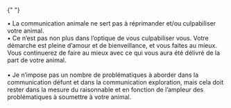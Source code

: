{" "}

<section className="text-justify">
  • La communication animale ne sert pas à réprimander et/ou culpabiliser votre
  animal.
  <br />
  • Ce n’est pas non plus dans l’optique de vous culpabiliser vous. Votre
  démarche est pleine d’amour et de bienveillance, et vous faites au mieux. Vous
  continuerez de faire au mieux avec ce qui vous aura été délivré de la part de
  votre animal.
  <br />
  <br />• Je n’impose pas un nombre de problématiques à aborder dans la communication
  défunt et dans la communication exploration, mais cela doit rester dans la mesure
  du raisonnable et en fonction de l’ampleur des problématiques à soumettre à votre
  animal.
</section>
